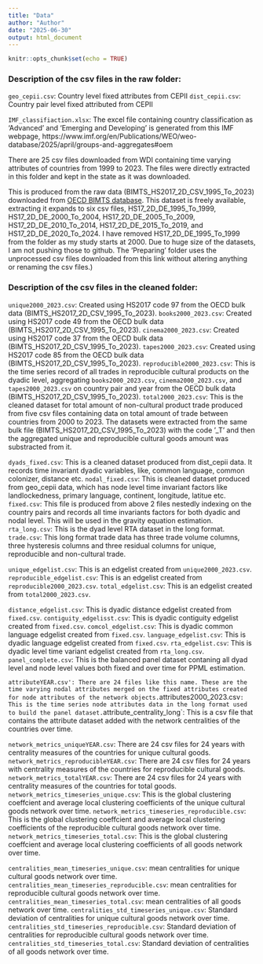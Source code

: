 ```yaml
---
title: "Data"
author: "Author"
date: "2025-06-30"
output: html_document
---
```


```r
knitr::opts_chunk$set(echo = TRUE)
```

### Description of the csv files in the raw folder:

`geo_cepii.csv`: Country level fixed attributes from CEPII 
`dist_cepii.csv`: Country pair level fixed attributed from CEPII

`IMF_classifiaction.xlsx`: The excel file containing country classification as 'Advanced' and 'Emerging and Developing' is generated from this IMF webpage, https://www.imf.org/en/Publications/WEO/weo-database/2025/april/groups-and-aggregates#oem

There are 25 csv files downloaded from WDI containing time varying attributes of countries from 1999 to 2023. The files were directly extracted in this folder and kept in the state as it was downloaded. 

This is produced from the raw data (BIMTS_HS2017_2D_CSV_1995_To_2023) downloaded from [OECD BIMTS database](https://data-explorer.oecd.org/vis?fs[0]=Topic%2C1%7CTrade%23TRD%23%7CTrade%20in%20goods%20and%20services%23TRD_GDS%23&pg=0&fc=Topic&bp=true&snb=24&df[ds]=dsDisseminateFinalDMZ&df[id]=DSD_BIMTS%40DF_BIMTS_HS2017_2D&df[ag]=OECD.SDD.TPS&df[vs]=1.0). This dataset is freely available, extracting it expands to six csv files,
HS17_2D_DE_1995_To_1999, HS17_2D_DE_2000_To_2004, HS17_2D_DE_2005_To_2009, HS17_2D_DE_2010_To_2014, HS17_2D_DE_2015_To_2019, and HS17_2D_DE_2020_To_2024. I have removed HS17_2D_DE_1995_To_1999 from the folder as my study starts at 2000. 
Due to huge size of the datasets, I am not pushing those to github. The 'Preparing' folder uses the unprocessed csv files downloaded from this link without altering anything or renaming the csv files.)



### Description of the csv files in the cleaned folder:

`unique2000_2023.csv`: Created using HS2017 code 97 from the OECD bulk data (BIMTS_HS2017_2D_CSV_1995_To_2023). 
`books2000_2023.csv`: Created using HS2017 code 49 from the OECD bulk data (BIMTS_HS2017_2D_CSV_1995_To_2023). 
`cinema2000_2023.csv`: Created using HS2017 code 37 from the OECD bulk data (BIMTS_HS2017_2D_CSV_1995_To_2023).
`tapes2000_2023.csv`: Created using HS2017 code 85 from the OECD bulk data (BIMTS_HS2017_2D_CSV_1995_To_2023).
`reproducible2000_2023.csv`: This is the time series record of all trades in reproducible cultural products on the dyadic level, aggregating `books2000_2023.csv`, `cinema2000_2023.csv`, and `tapes2000_2023.csv` on country pair and year from the OECD bulk data (BIMTS_HS2017_2D_CSV_1995_To_2023).
`total2000_2023.csv`: This is the cleaned dataset for total amount of non-cultural product trade produced from five csv files containing data on total amount of trade between countries from 2000 to 2023. The datasets were extracted from the same bulk file (BIMTS_HS2017_2D_CSV_1995_To_2023) with the code '_T' and then the aggregated unique and reproducible cultural goods amount was substracted from it. 

`dyads_fixed.csv`: This is a cleaned dataset produced from dist_cepii data. It records time invariant dyadic variables, like, common language, common colonizer, distance etc. 
`nodal_fixed.csv`: This is cleaned dataset produced from geo_cepii data, which has node level time invariant factors like landlockedness, primary language, continent, longitude, latitue etc. 
`fixed.csv`: This file is produced from above 2 files nestedly indexing on the country pairs and records all time invariants factors for both dyadic and nodal level. This will be used in the gravity equation estimation. 
`rta_long.csv`: This is the dyad level RTA dataset in the long format.
`trade.csv`: This long format trade data has three trade volume columns, three hysteresis columns and three residual columns for unique, reproducible and non-cultural trade. 

`unique_edgelist.csv`: This is an edgelist created from `unique2000_2023.csv`.
`reproducible_edgelist.csv`: This is an edgelist created from `reproducible2000_2023.csv`.
`total_edgelist.csv`: This is an edgelist created from `total2000_2023.csv`.

`distance_edgelist.csv`: This is dyadic distance edgelist created from `fixed.csv`.
`contiguity_edgelisst.csv`: This is dyadic contiguity edgelist created from `fixed.csv`.
`comcol_edgelist.csv`: This is dyadic common language edgelist created from `fixed.csv`.
`language_edgelist.csv`: This is dyadic language edgelist created from `fixed.csv`.
`rta_edgelist.csv`: This is dyadic level time variant edgelist created from `rta_long.csv`.
`panel_complete.csv`: This is the balanced panel dataset contaning all dyad level and node level values both fixed and over time for PPML estimation.

`attributeYEAR.csv': There are 24 files like this name. These are the time varying nodal attributes merged on the fixed attributes created for node attributes of the network objects.
`attributes2000_2023.csv`: This is the time series node attributes data in the long format used to build the panel dataset.
`attribute_centrality_long`: This is a csv file that contains the attribute dataset added with the network centralities of the countries over time. 


`network_metrics_uniqueYEAR.csv`: There are 24 csv files for 24 years with centrality measures of the countries for unique cultural goods.
`network_metrics_reproducibleYEAR.csv`: There are 24 csv files for 24 years with centrality measures of the countries for reproducible cultural goods.
`network_metrics_totalYEAR.csv`: There are 24 csv files for 24 years with centrality measures of the countries for total goods.
`network_metrics_timeseries_unique.csv`: This is the global clustering coeffcient and average local clustering coefficients of the unique cultural goods    network over time.
`network_metrics_timeseries_reproducible.csv`: This is the global clustering coeffcient and average local clustering coefficients of the reproducible cultural goods network over time.
`network_metrics_timeseries_total.csv`: This is the global clustering coeffcient and average local clustering coefficients of all goods network over time.

`centralities_mean_timeseries_unique.csv`: mean centralities for unique cultural goods network over time.
`centralities_mean_timeseries_reproducible.csv`: mean centralities for reproducible cultural goods network over time.
`centralities_mean_timeseries_total.csv`: mean centralities of all goods network over time.
`centralities_std_timeseries_unique.csv`: Standard deviation of centralities for unique cultural goods network over time.
`centralities_std_timeseries_reproducible.csv`: Standard deviation of centralities for reproducible cultural goods network over time.
`centralities_std_timeseries_total.csv`: Standard deviation of centralities of all goods network over time.


